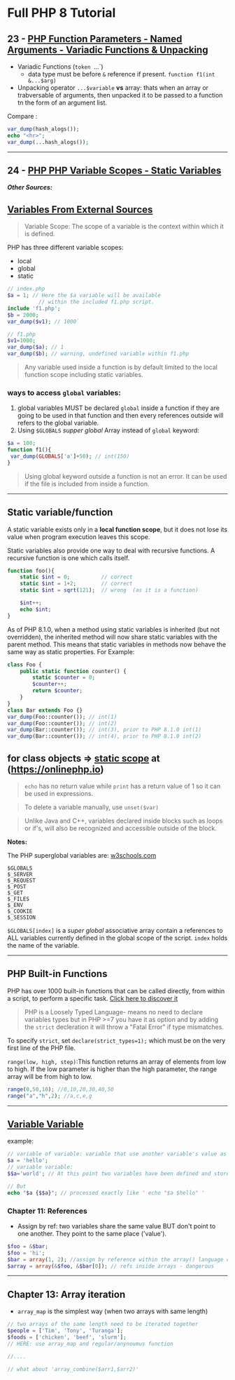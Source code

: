 # Full PHP 8 Tutorial

## 23 - [PHP Function Parameters - Named Arguments - Variadic Functions & Unpacking](https://www.youtube.com/watchv=I9XkWyets9w)

- Variadic Functions (`token `...`)
    - data type must be before `&` reference if present.
     `function f1(int &...$arg)`
- Unpacking operator `...$variable` **vs** array: thats when an array or trabversable of arguments, then unpacked it to be passed to a function tn the  form of an argument list.

Compare :

```php
var_dump(hash_alogs());
echo "<hr>";
var_dump(...hash_alogs());
```

---

## 24 - [PHP PHP Variable Scopes - Static Variables](https://www.youtube.com/watch?v=et1aVZWMvVE&list=PLr3d3QYzkw2xabQRUpcZ_IBk9W50M9pe-&index=24)

_**Other Sources:**_

## [Variables From External Sources](https://www.php.net/manual/en/language.variables.external.php#language.variables.external)

> Variable Scope: The scope of a variable is the context within which it is defined.

PHP has three different variable scopes:

- local
- global
- static

```php
// index.php
$a = 1; // Here the $a variable will be available 
          // within the included f1.php script.
include 'f1.php';
$b = 2000;
var_dump($v1); // 1000`
```

```php
// f1.php
$v1=1000;
var_dump($a); // 1
var_dump($b); // warning, undefined variable within f1.php
```
 
> Any variable used inside a function is by default limited to the local function scope including static variables.

### ways to access `global` variables:

1. global variables MUST be declared `global` inside a function if they are going to be used in that function and then every references outside will refers to the global variable.
2. Using `$GLOBALS` *supper global* Array instead of `global` keyword:

```php
$a = 100;
function f1(){
 var_dump(GLOBALS['a']+50); // int(150)
}
```

> Using global keyword outside a function is not an error. It can be used if the file is included from inside a function.

---

## Static variable/function

A static variable exists only in a **local function scope**, but it does not lose its value when program execution leaves this scope. 

Static variables also provide one way to deal with recursive functions.
A recursive function is one which calls itself.

```php
function foo(){
    static $int = 0;          // correct 
    static $int = 1+2;        // correct
    static $int = sqrt(121);  // wrong  (as it is a function)

    $int++;
    echo $int;
}
```


As of PHP 8.1.0, when a method using static variables is inherited (but not overridden), the inherited method will now share static variables with the parent method. This means that static variables in methods now behave the same way as static properties. 
For Example:

```php
class Foo {
    public static function counter() {
        static $counter = 0;
        $counter++;
        return $counter;
    }
}
class Bar extends Foo {}
var_dump(Foo::counter()); // int(1)
var_dump(Foo::counter()); // int(2)
var_dump(Bar::counter()); // int(3), prior to PHP 8.1.0 int(1)
var_dump(Bar::counter()); // int(4), prior to PHP 8.1.0 int(2)
```

for class objects => [static scope](https://onlinephp.io/c/19db6) at (https://onlinephp.io)
---

> `echo` has no return value while `print` has a return value of 1 so it can be used in expressions.

> To delete a variable manually, use `unset($var)`

> Unlike Java and C++, variables declared inside blocks such as loops or if's, will also be recognized and accessible outside of the block.

**Notes:**

The PHP superglobal variables are: [w3schools.com](https://w3schools.com)

    $GLOBALS
    $_SERVER
    $_REQUEST
    $_POST
    $_GET
    $_FILES
    $_ENV
    $_COOKIE
    $_SESSION

`$GLOBALS[index]` is a *super global* associative array contain a references to ALL variables currently defined in the global scope of the script. `index` holds the name of the variable.


---


## PHP Built-in Functions

PHP has over 1000 built-in functions that can be called directly, from within a script, to perform a specific task. [Click here to discover it](https://www.w3schools.com/php/php_ref_overview.asp)

> PHP is a Loosely Typed Language- means no need to declare variables types but in PHP >=7 you have it as option and by adding the `strict` decleration it will throw a "Fatal Error" if type mismatches.

To specify `strict`, set `declare(strict_types=1);` which must be on the very first line of the PHP file.


`range(low, high, step)`:This function returns an array of elements from low to high. If the low parameter is higher than the high parameter, the range array will be from high to low.

```php
range(0,50,10); //0,10,20,30,40,50
range("a","h",2); //a,c,e,g
```

---


## [Variable Variable](https://www.php.net/manual/en/language.variables.variable.php)

example:

```php
// variable of variable: variable that use another variable's value as its name, for 
$a = 'hello';
// variable variable:
$$a='world'; // At this point two variables have been defined and stored in the PHP symbol tree: $a with contents "hello" and $hello with contents "world"

// But
echo "$a {$$a}"; // processed exactly like ' echo "$a $hello" '
```

### Chapter 11: References

- Assign by ref: two variables share the same value BUT don't point to one another. They point to the same place ('value').

```php
$foo = &$bar;
$foo = 'hi';
$bar = array(1, 2); //assign by reference within the array() language construct.
$array = array(&$foo, &$bar[0]); // refs inside arrays - dangerous
```


---


## Chapter 13: Array iteration

- `array_map` is the simplest way (when two arrays with same length)

```php
// two arrays of the same length need to be iterated together
$people = ['Tim', 'Tony', 'Turanga'];
$foods = ['chicken', 'beef', 'slurm'];
// HERE: use array_map and regular/anynoumus function

//....

// what about 'array_combine($arr1,$arr2)' 

```


